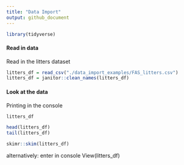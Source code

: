 ```yaml
---
title: "Data Import"
output: github_document
---
```


```r
library(tidyverse)
```

#### Read in data

Read in the litters dataset

```r
litters_df = read_csv("./data_import_examples/FAS_litters.csv")
litters_df = janitor::clean_names(litters_df)
```


#### Look at the data

Printing in the console
```r
litters_df
```

```r
head(litters_df)
tail(litters_df)
```

```r
skimr::skim(litters_df)
```

alternatively: enter in console
View(litters_df)












